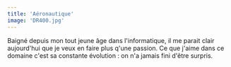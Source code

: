 ```yaml
---
title: 'Aéronautique'
image: 'DR400.jpg'
---
```


Baigné depuis mon tout jeune âge dans l'informatique, il me parait clair aujourd'hui que je veux en faire plus q'une
passion. Ce que j'aime dans ce domaine c'est sa constante évolution : on n'a jamais fini d'être surpris.
